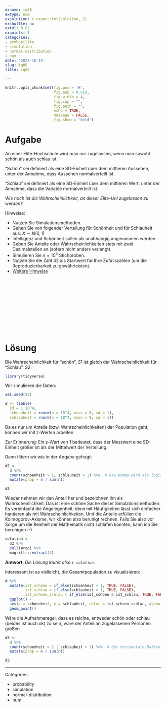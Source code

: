 ```yaml
---
exname: iq08
extype: num
exsolution: r exams::fmt(solution, 2)
exshuffle: no
extol: 0.02
expoints: 1
categories:
- probability
- simulation
- normal-distribution
- num
date: '2023-10-15'
slug: iq08
title: iq08

---
```







```r
knitr::opts_chunk$set(fig.pos = 'H',
                      fig.asp = 0.618,
                      fig.width = 4,
                      fig.cap = "", 
                      fig.path = "",
                      echo = TRUE, 
                      message = FALSE,
                      fig.show = "hold")
```







# Aufgabe

An einer Elite-Hochschule wird man nur zugelassen, wenn man sowohl schön als auch schlau ist.

"Schön" sei definiert als  eine SD-Einheit über dem mittleren Aussehen, unter der Annahme, dass Aussehen normalverteilt ist.

"Schlau" sei definiert als eine SD-Einheit über dem mittleren Wert, unter der Annahme, dass die Variable normalverteilt ist.

*Wie hoch ist die Wahrscheinlichkeit, an dieser Elite-Uni zugelassen zu werden?*

Hinweise:

- Nutzen Sie Simulationsmethoden.
- Gehen Sie von folgender Verteilung für Schönheit und für Schlauheit aus: $X \sim N(0,1)$
- Intelligenz und Schönheit sollen als unabhängig angenommen werden.
- Geben Sie Anteile oder Wahrscheinlichkeiten stets mit zwei Dezimalstellen an (sofern nicht anders verlangt).
- Simulieren Sie $n=10^4$ Stichproben.
- Nutzen Sie die Zahl 42 als Startwert für Ihre Zufallszahlen (um die Reproduzierbarkeit zu gewährleisten).
- [Weitere Hinweise](https://start-bayes.netlify.app/pruefung#bearbeitungshinweise)



</br>
</br>
</br>
</br>
</br>
</br>
</br>
</br>
</br>
</br>

# Lösung


Die Wahrscheinlichkeit für "schön", $S1$ ist gleich der Wahrscheinlichkeit für "Schlau", $S2$.


```r
library(tidyverse)
```

Wir simulieren die Daten:

```r
set.seed(42)

d <- tibble(
  id = 1:10^4,
  schoenheit = rnorm(n = 10^4, mean = 0, sd = 1),
  schlauheit = rnorm(n = 10^4, mean = 0, sd = 1))
```

Da es nur um Anteile (bzw. Wahrscheinlichkeiten) der Population geht, 
können wir mit z-Werten arbeiten.

Zur Erinnerung: 
Ein z-Wert von 1 bedeutet, dass der Messwert eine SD-Einheit größer ist als der Mittelwert der Verteilung.



Dann filtern wir wie in der Angabe gefragt:



```r
d2 <-
  d %>% 
  count(schoenheit > 1, schlauheit > 1) %>%  # Das Komma wird als logisches UND interpretiert
  mutate(prop = n / sum(n))

d2
```


Wieder nehmen wir den Anteil her und bezeichnen ihn als Wahrscheinlichkeit.
Das ist eine schöne Sache dieser Simulationsmethoden:
Es vereinfacht die Angelegenheit, denn mit Häufigkeiten lässt sich einfacher hantieren
als mit Wahrscheinlichkeiten.
Und die Anteile erfüllen die Kolmogorov-Axiome,
wir können also beruhigt rechnen. Falls Sie also vor Sorge
um die Reinheit der Mathematik nicht schlafen konnten, kann ich Sie beruhigen :-)





```r
solution <-
  d2 %>% 
  pull(prop) %>% 
  magrittr::extract(4)
```



**Antwort**: *Die Lösung lautet also `r solution`.*

Interessant ist es vielleicht, die Gesamtpopulation zu visualisieren:


```r
d %>% 
  mutate(ist_schoen = if_else(schoenheit > 1, TRUE, FALSE),
         ist_schlau = if_else(schlauheit > 1, TRUE, FALSE),
         ist_schoen_schlau = if_else(ist_schoen & ist_schlau, TRUE, FALSE)) %>% 
  ggplot() +
  aes(x = schoenheit, y = schlauheit, color = ist_schoen_schlau, alpha = .1) +
  geom_point()
```


Wäre die Aufnahmeregel, dass es reichte, entweder schön oder schlau (beides ist auch ok) zu sein,
wäre der Anteil an zugelassenen Personen größer:





```r
d3 <-
  d %>% 
  count(schoenheit > 1 | schlauheit > 1) %>%  # der horizontale Balken steht für das logische ODER.
  mutate(prop = n / sum(n))

d3
```





---

Categories: 

- probability
- simulation
- normal-distribution
- num

